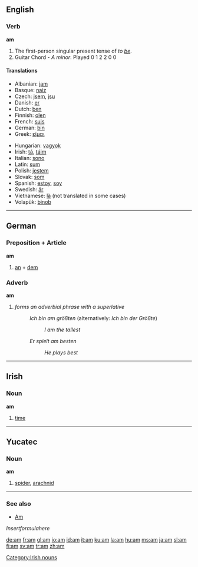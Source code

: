{{see|a.m.}}
==English==

{{rank|go|how|long|120|am|way|even|say}}

===Verb===
'''am'''

# The first-person singular present tense of ''to [[be]]''.
# Guitar Chord - ''A minor''. Played 0 1 2 2 0 0  

==== Translations ====
{{top}}
*Albanian: [[jam]]
*Basque: [[naiz]]
*Czech: [[jsem]], [[jsu]]
*Danish: [[er]]
*Dutch: [[ben]]
*Finnish: [[olen]]
*French: [[suis]]
*German: [[bin]]
*Greek: [[είμαι]]
{{mid}}
*Hungarian: [[vagyok]]
*Irish: [[tá]], [[táim]]
*Italian: [[sono]]
*Latin: [[sum]]
*Polish: [[jestem]]
*Slovak: [[som#Slovak|som]]
*Spanish: [[estoy]], [[soy]]
*Swedish: [[är]]
*Vietnamese: [[là]] (not translated in some cases)
*Volapük: [[binob]]
{{bottom}}

----

==German==
===Preposition + Article===
'''am'''
# [[an#German|an]] + [[dem#German|dem]]

===Adverb===
'''am'''
# ''forms an adverbial phrase with a superlative''
#:''Ich bin am größten'' (alternatively: ''Ich bin der Größte'')
#::''I am the tallest''
#:''Er spielt am besten''
#::''He plays best''

----

==Irish==
===Noun===
'''am'''

# [[time]]

[[Category:Irish nouns]]

----

==Yucatec==

===Noun===
'''am'''

# [[spider]], [[arachnid]]

----

===See also===
*[[Am]]

<math>Insert formula here</math>

[[de:am]]
[[fr:am]]
[[gl:am]]
[[io:am]]
[[id:am]]
[[it:am]]
[[ku:am]]
[[la:am]]
[[hu:am]]
[[ms:am]]
[[ja:am]]
[[sl:am]]
[[fi:am]]
[[sv:am]]
[[tr:am]]
[[zh:am]]